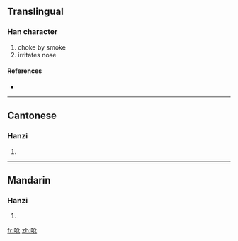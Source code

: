 {{also|嗆}}
==Translingual==

===Han character===
{{Han char|rn=30|rad=口|as=04|sn=7|four=|canj=口人尸山 (ROSU)}}

# choke by smoke
# irritates nose

====References====
* {{Han ref|kx=0181.191|hdz=10592.060|uh=545B|ud=21595}}

----

==Cantonese==

===Hanzi===
{{yue-hanzi|jyut=|y=cheung1|tra=嗆}}

# {{defn|Cantonese|sort=口04}}

----

==Mandarin==

===Hanzi===
{{cmn-hanzi|tra=嗆|pin=[[qiāng]] ([[qiang1]]), [[qiàng]] ([[qiang4]])|wg=ch'iang<sup>1</sup>, ch'iang<sup>4</sup>}}

# {{defn|Mandarin|sort=口04}}

[[fr:呛]]
[[zh:呛]]
